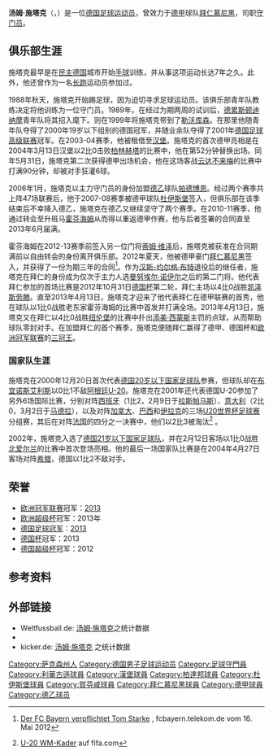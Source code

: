 {{noteTA
|G1=football|G2=uefa|G3=fcbayern|G4=德甲
|1=zh:施塔克; zh-cn:施塔克; zh-tw:史塔克; zh-hk:史達基;
}}

{{Infobox football biography
|           name = 汤姆·施塔克<br />Tom Starke
|          image = Tom Starke Training 2017-05 FC Bayern Muenchen-2 (cropped).jpg
|        caption = 
|       fullname = Tom Peter Starke<ref name="FIFA Club World Cup Morocco 2013: List of Players">{{Cite news | title = FIFA Club World Cup Morocco 2013: List of Players | url = http://www.fifadata.com/document/FCWC/2013/pdf/FCWC_2013_SquadLists.pdf | publisher = FIFA | format = PDF | page = 5 | date = 7 December 2013 | accessdate = 8 December 2013 | archive-date = 2016-03-04 | archive-url = https://web.archive.org/web/20160304190551/http://www.fifadata.com/document/FCWC/2013/pdf/FCWC_2013_SquadLists.pdf | dead-url = no }}</ref>
|     birth_date = {{Birth date and age|1981|3|18|df=y}}
|    birth_place = 東德[[弗赖塔尔|弗赖塔尔]]
|         height = 1.94 m
|       position = [[守門員_(足球)|守门员]]
|    currentclub = 
|     clubnumber = 
|    youthyears1 = 1988–1989
|    youthclubs1 = 弗赖塔尔制铁
|    youthyears2 = 1989–1999
|    youthclubs2 = [[德累斯顿迪纳摩|德累斯顿迪纳摩]]
|         years1 = 1999–2006
|         clubs1 = [[勒沃库森足球俱乐部|勒沃库森二队]]
|          caps1 = 53
|         goals1 = 0
|         years2 = 2000–2006
|         clubs2 = [[勒沃库森足球俱乐部|勒沃库森]]
|          caps2 = 0
|         goals2 = 0
|         years3 = 2004
|         clubs3 = → [[汉堡足球俱乐部|汉堡]] (租借)
|          caps3 = 2
|         goals3 = 0
|         years4 = 2004
|         clubs4 = → [[漢堡二隊|漢堡二隊]] (租借)
|          caps4 = 2
|         goals4 = 0
|         years5 = 2006–2007
|         clubs5 = [[帕德博恩07足球俱乐部|帕德博恩]]
|          caps5 = 47
|         goals5 = 0
|         years6 = 2007–2010
|         clubs6 = [[MSV杜伊斯堡|杜伊斯堡]]
|          caps6 = 86
|         goals6 = 0
|         years7 = 2010–2012
|         clubs7 = [[賀芬咸1899體育會|賀芬咸]]
|          caps7 = 58
|         goals7 = 0
|         years8 = 2012–2017
|         clubs8 = [[拜仁慕尼黑足球俱乐部|拜仁慕尼黑]]
|          caps8 = 9
|         goals8 = 0
|         years9 = 2016–2017
|         clubs9 = [[拜仁慕尼黑足球俱乐部二队|拜仁慕尼黑二队]]
|          caps9 = 2
|         goals9 = 0
| nationalyears1 = 2001
|  nationalteam1 = [[德国青年国家足球队|德國U20]]
|  nationalcaps1 = 4
| nationalgoals1 = 0
| nationalyears2 = 2002–2004
|  nationalteam2 = [[德國21歲以下國家足球隊|德國U21]]
|  nationalcaps2 = 12
| nationalgoals2 = 0
|       pcupdate = 2013-04-27
|       ntupdate = 
}}

'''汤姆·施塔克'''（{{lang-de|'''Tom Starke'''}}，{{bd|1981年|03月18日|catIdx=Starke, Tom}}）是一位[[德国|德国]][[足球|足球]][[运动员|运动员]]，曾效力于[[德甲|德甲]]球队[[拜仁慕尼黑足球俱乐部|拜仁慕尼黑]]，司职[[守門員_(足球)|守门员]]。

==俱乐部生涯==
施塔克最早是在[[民主德国|民主德国]]城市{{link-de|库罗特哈塔|Kurort Hartha}}开始[[手球|手球]]训练，并从事这项运动长达7年之久。此外，他还曾作为一名[[长跑|长跑]]运动员参加过{{link-en|斯巴达运动会|Spartakiad}}。

1988年秋天，施塔克开始踢足球，因为{{link-de|蓝白弗赖塔尔制铁|FV Blau-Weiß Stahl Freital}}迫切寻求足球运动员。该俱乐部青年队教练决定将他训练为一位守门员。1989年，在经过为期两周的试训后，[[德累斯顿迪纳摩|德累斯顿迪纳摩]]青年队将其招入麾下。{{link-de|莱纳·卡尔蒙德|Reiner Calmund}}则在1999年将施塔克带到了[[勒沃库森足球俱乐部|勒沃库森]]。在那里他随青年队夺得了2000年19岁以下组别的德国冠军，并随业余队夺得了2001年[[德国足球高级联赛|德国足球高级联赛]]冠军。在2003-04赛季，他被租借至[[汉堡足球俱乐部|汉堡]]。施塔克的首次德甲亮相是在2004年3月13日汉堡以2比0击败[[柏林赫塔|柏林赫塔]]的比赛中，他在第52分钟替换{{link-de|斯特凡·瓦希特|Stefan Wächter}}出场。同年5月31日，施塔克第二次获得德甲出场机会，他在这场客战[[云达不来梅|云达不来梅]]的比赛中打满90分钟，却被对手狂灌6球。

2006年1月，施塔克以主力守门员的身份加盟[[德乙|德乙]]球队[[帕德博恩07足球俱乐部|帕德博恩]]。经过两个赛季共上阵47场联赛后，他于2007-08赛季被德甲球队[[杜伊斯堡足球俱乐部|杜伊斯堡]]签入，但俱乐部在该季结束后不幸降入德乙，施塔克在德乙又继续坚守了两个赛季。在2010-11赛季，他通过转会至升班马[[霍芬海姆|霍芬海姆]]从而得以重返德甲作赛，他与后者签署的合同直至2013年6月届满。

霍芬海姆在2012-13赛季前签入另一位门将[[蒂姆·维泽|蒂姆·维泽]]后，施塔克被获准在合同期满前以自由转会的身份离开俱乐部。2012年夏天，他被德甲豪门[[拜仁慕尼黑|拜仁慕尼黑]]签入，并获得了一份为期三年的合同<ref>{{de}}[http://www.fcbayern.telekom.de/de/aktuell/news/2012/35055.php Der FC Bayern verpflichtet Tom Starke] {{Wayback|url=http://www.fcbayern.telekom.de/de/aktuell/news/2012/35055.php |date=20121105020906 }}, fcbayern.telekom.de vom 16. Mai 2012</ref>。作为[[汉斯-约尔格·布特|汉斯-约尔格·布特]]退役后的继任者，施塔克在拜仁的身份成为仅次于主力人选[[曼努埃尔·诺伊尔|曼努埃尔·诺伊尔]]之后的第二门将。他代表拜仁参加的首场比赛是2012年10月31日[[德国杯|德国杯]]第二轮，拜仁主场以4比0战胜[[凯泽斯劳滕足球俱乐部|凯泽斯劳滕]]。直至2013年4月13日，施塔克才迎来了他代表拜仁在德甲联赛的首秀，他在球队以1比0战胜老东家霍芬海姆的比赛中首发并打满全场。2013年4月13日，施塔克又在拜仁以4比0战胜[[纽伦堡足球俱乐部|纽伦堡]]的比赛中扑出[[添美·西蒙斯|添美·西蒙斯]]主罚的点球，从而帮助球队零封对手。在加盟拜仁的首个赛季，施塔克便随拜仁赢得了德甲、德国杯和[[欧洲冠军联赛|欧洲冠军联赛]]的[[三冠王|三冠王]]。

===国家队生涯===
施塔克在2000年12月20日首次代表[[德国20岁以下国家足球队|德国20岁以下国家足球队]]参赛，但球队却在[[布宜诺斯艾利斯|布宜诺斯艾利斯]]以0比1不敌[[阿根廷20岁以下国家足球队|阿根廷U-20]]。施塔克在2001年还代表德国U-20参加了另外6场国际比赛，分别对阵[[西班牙20岁以下国家足球队|西班牙]]（1比2，2月9日于[[拉斯帕马斯|拉斯帕马斯]]）、[[意大利20岁以下国家足球队|意大利]]（2比0，3月2日于[[马德拉|马德拉]]），以及对阵[[加拿大20岁以下国家足球队|加拿大]]、[[巴西20岁以下国家足球队|巴西]]和[[伊拉克20岁以下国家足球队|伊拉克]]的三场[[U20世界杯足球赛|U20世界杯足球赛]]分组赛，其后在对阵[[法国20岁以下国家足球队|法国]]的四分之一决赛中，他们以2比3被淘汰<ref>{{de}}[http://de.fifa.com/tournaments/archive/tournament=104/edition=4295/teams/team=1888263.html U-20 WM-Kader] {{webarchive|url=https://web.archive.org/web/20131004213340/http://de.fifa.com/tournaments/archive/tournament=104/edition=4295/teams/team=1888263.html |date=2013-10-04 }} auf fifa.com</ref> 。

2002年，施塔克入选了[[德国21岁以下国家足球队|德国21岁以下国家足球队]]，并在2月12日客场以1比0战胜[[北愛爾蘭21歲以下足球代表隊|北爱尔兰]]的比赛中首次登场亮相。他的最后一场国家队比赛是在2004年4月27日客场对阵[[希臘21歲以下國家足球隊|希腊]]，德国以1比2不敌对手。

== 荣誉 ==
* [[欧洲冠军联赛|欧洲冠军联赛]]冠军：[[2013年欧洲冠军联赛决赛|2013]]
* [[欧洲超级杯|欧洲超级杯]]冠军：2013年
* [[德国足球冠军|德国足球冠军]]：[[2012年至2013年德國足球甲級聯賽|2013]]
* [[德国杯|德国杯]]冠军：2013
* [[德国超级杯|德国超级杯]]冠军：2012

==参考资料==
{{reflist}}

== 外部链接 ==
{{Commonscat|Tom Starke|汤姆·施塔克}}
*  Weltfussball.de: [http://www.transfermarkt.de/de/spieler/49734/tom-starke/profil.html 汤姆·施塔克]{{dead link|date=2018年3月 |bot=InternetArchiveBot |fix-attempted=yes }}之统计数据  {{de icon}}
* {{Fussballdaten|ID=starketom}}
* kicker.de: [http://www.kicker.de/news/fussball/2bundesliga/vereine/2-bundesliga/2009-10/msv-duisburg-1/25343/spieler_tom-starke.html 汤姆·施塔克] {{Wayback|url=http://www.kicker.de/news/fussball/2bundesliga/vereine/2-bundesliga/2009-10/msv-duisburg-1/25343/spieler_tom-starke.html |date=20160415060425 }}之统计数据  {{de icon}}

{{DEFAULTSORT:Starke, Tom}}
[[Category:萨克森州人|Category:萨克森州人]]
[[Category:德国男子足球运动员|Category:德国男子足球运动员]]
[[Category:足球守門員|Category:足球守門員]]
[[Category:利華古遜球員|Category:利華古遜球員]]
[[Category:漢堡球員|Category:漢堡球員]]
[[Category:柏達邦球員|Category:柏達邦球員]]
[[Category:杜伊斯堡球員|Category:杜伊斯堡球員]]
[[Category:賀芬咸球員|Category:賀芬咸球員]]
[[Category:拜仁慕尼黑球員|Category:拜仁慕尼黑球員]]
[[Category:德甲球員|Category:德甲球員]]
[[Category:德乙球员|Category:德乙球员]]